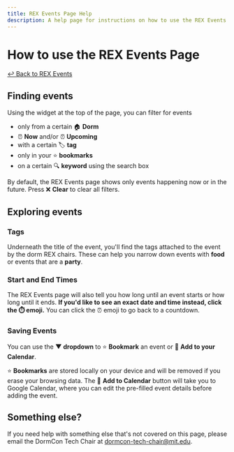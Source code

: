 ```yaml
---
title: REX Events Page Help
description: A help page for instructions on how to use the REX Events Page.
---
```


# How to use the REX Events Page

[↩️ Back to REX Events](/rex/events)

## Finding events

Using the widget at the top of the page, you can filter for events

-   only from a certain 🏠 **Dorm**
-   ⏰ **Now** and/or ⏰ **Upcoming**
-   with a certain 🏷️ **tag**
-   only in your ⭐️ **bookmarks**
-   on a certain 🔍 **keyword** using the search box

By default, the REX Events page shows only events happening now or in the future. Press ❌ **Clear** to clear all filters.

## Exploring events

### Tags

Underneath the title of the event, you'll find the tags attached to the event by the dorm REX chairs.
These can help you narrow down events with **food** or events that are a **party**.

### Start and End Times

The REX Events page will also tell you how long until an event starts or how long until it ends.
**If you'd like to see an exact date and time instead, click the ⏱️ emoji.**
You can click the ⏰ emoji to go back to a countdown.

### Saving Events

You can use the **▼ dropdown** to ⭐ **Bookmark** an event or 📅 **Add to your Calendar**.

⭐️ **Bookmarks** are stored locally on your device and will be removed if you erase your browsing data.
The 📅 **Add to Calendar** button will take you to Google Calendar, where you can edit the pre-filled
event details before adding the event.

## Something else?

If you need help with something else that's not covered on this page, please email the DormCon Tech Chair at dormcon-tech-chair@mit.edu.
